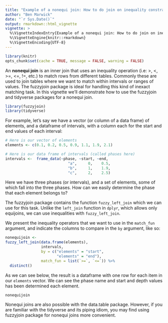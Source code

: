 ```yaml
---
title: "Example of a nonequi join: How to do join on inequality constraints"
author: "Ben Marwick"
date: "`r Sys.Date()`"
output: rmarkdown::html_vignette
vignette: >
  %\VignetteIndexEntry{Example of a nonequi join: How to do join on inequality constraints}
  %\VignetteEngine{knitr::rmarkdown}
  %\VignetteEncoding{UTF-8}
---
```


```r
library(knitr)
opts_chunk$set(cache = TRUE, message = FALSE, warning = FALSE)
```

An **nonequi join** is an inner join that uses an inequality operation (i.e: >, <, >=, <=, !=, etc.) to match rows from different tables. Commonly these are used to join tables where we want to match within intervals or ranges of values. The fuzzyjoin package is ideal for handling this kind of inexact matching task. In this vignette we'll demonstrate how to use the fuzzyjoin and tidyverse packages for a nonequi join.

```r
library(fuzzyjoin)
library(tidyverse)
```

For example, let's say we have a vector (or column of a data frame) of elements, and a dataframe of intervals, with a column each for the start and end values of each interval:

```r
# Here is our vector of elements
elements <- c(0.1, 0.2, 0.5, 0.9, 1.1, 1.9, 2.1)

# Here is our data frame of intervals (called phases here)
intervals <-  frame_data(~phase, ~start, ~end,
                            "a",     0,    0.5,
                            "b",     1,    1.9,
                            "c",     2,    2.5)
```

Here we have three phases (or intervals), and a set of elements, some of which fall into the three phases. How can we easily determine the phase that each element belongs to?

The fuzzyjoin package contains the function `fuzzy_left_join` which we can use for this task. Unlike the `left_join` function in `dplyr`, which allows only equijoins, we can use inequalities with `fuzzy_left_join`. 

We present the inequality operators that we want to use in the `match_fun` argument, and indicate the columns to compare in the `by` argument, like so:

```r
nonequijoin <- 
fuzzy_left_join(data.frame(elements), 
                intervals, 
                by = c("elements" = "start", 
                       "elements" = "end"), 
                match_fun = list(`>=`, `<=`)) %>% 
  distinct()
```

As we can see below, the result is a dataframe with one row for each item in our `elements` vector. We can see the phase name and start and depth values has been determined each element. 

```r
nonequijoin
```

Nonequi joins are also possible with the data.table package. However, if you are familiar with the tidyverse and its piping idiom, you may find using fuzzyjoin package for nonequi joins more convenient. 

